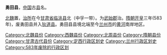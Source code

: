 '''勇田县'''，[[中国|中国]]古[[县|县]]名。

[[北魏|北魏]]置，[[治所|治所]]在今[[甘肃省|甘肃省]][[临洮县|临洮县]]北（中孚一带）。为[[武始郡|武始郡]]治。[[隋朝|隋朝]][[开皇|开皇]]三年(583年)，废勇田县并入[[狄道县|狄道县]]。勇田县县境北端至今[[兰州市|兰州市]]的[[黄河|黄河]]南岸地区。

{{甘肃行政区划小作品}}
[[Category:北魏县份|Category:北魏县份]]
[[Category:西魏县份|Category:西魏县份]]
[[Category:北周县份|Category:北周县份]]
[[Category:隋朝县份|Category:隋朝县份]]
[[Category:甘肃古代县份|Category:甘肃古代县份]]
[[Category:定西行政区划史|Category:定西行政区划史]]
[[Category:兰州行政区划史|Category:兰州行政区划史]]
[[Category:583年废除的行政区划|Category:583年废除的行政区划]]